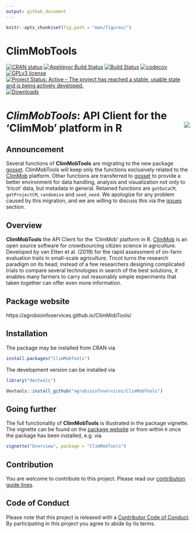 ```yaml
---
output: github_document
---
```


```r
knitr::opts_chunk$set(fig.path = "man/figures/")
```

# ClimMobTools

<!-- badges: start -->
[![CRAN status](https://www.r-pkg.org/badges/version/ClimMobTools)](https://cran.r-project.org/package=ClimMobTools)
[![AppVeyor Build Status](https://ci.appveyor.com/api/projects/status/github/agrobioinfoservices/ClimMobTools?branch=master&svg=true)](https://ci.appveyor.com/project/kauedesousa/ClimMobTools)
[![Build Status](https://travis-ci.org/agrobioinfoservices/ClimMobTools.svg?branch=master)](https://travis-ci.org/agrobioinfoservices/ClimMobTools)
[![codecov](https://codecov.io/gh/agrobioinfoservices/ClimMobTools/master.svg)](https://codecov.io/github/agrobioinfoservices/ClimMobTools?branch=master)
[![GPLv3 license](https://img.shields.io/badge/License-GPLv3-blue.svg)](https://www.r-project.org/Licenses/GPL-3)
[![Project Status: Active – The project has reached a stable, usable state and is being actively developed.](https://www.repostatus.org/badges/latest/active.svg)](https://www.repostatus.org/#active)
[![Downloads](https://cranlogs.r-pkg.org/badges/ClimMobTools)](https://cran.r-project.org/package=ClimMobTools)
<!-- badges: end -->

# *ClimMobTools*: API Client for the 'ClimMob' platform in R <img align="right" src="man/figures/logo.png">


## Announcement

Several functions of **ClimMobTools** are migrating to the new package [gosset](https://agrobioinfoservices.github.io/gosset/). ClimMobTools will keep only the functions exclusively related to the [ClimMob](https://climmob.net/) platform. Other functions are transferred to [gosset](https://agrobioinfoservices.github.io/gosset/) to provide a better environment for data handling, analysis and visualization not only to 'tricot' data, but metadata in general. Retained functions are `getDataCM`, `getProjectCM`, `randomise` and `seed_need`. We apologize for any problem caused by this migration, and we are willing to discuss this via the [issues](https://github.com/agrobioinfoservices/ClimMobTools/issues) section. 

## Overview

**ClimMobTools** the API Client for the 'ClimMob' platform in R. [ClimMob](https://climmob.net/) is an open source software for crowdsourcing citizen science in agriculture. Developed by van Etten et al. (2019) for the rapid assessment of on-farm evaluation trails in small-scale agriculture. Tricot turns the research paradigm on its head; instead of a few researchers designing complicated trials to compare several technologies in search of the best solutions, it enables many farmers to carry out reasonably simple experiments that taken together can offer even more information.

## Package website

https://agrobioinfoservices.github.io/ClimMobTools/

## Installation

The package may be installed from CRAN via

```r
install.packages("ClimMobTools")
```

The development version can be installed via

```r
library("devtools")

devtools::install_github("agrobioinfoservices/ClimMobTools")

```

## Going further

The full functionality of **ClimMobTools** is illustrated in the package vignette. The vignette can be found on the [package website](https://agrobioinfoservices.github.io/ClimMobTools/) or from within `R` once the package has been installed, e.g. via 

```r

vignette("Overview", package = "ClimMobTools")

```


## Contribution

You are welcome to contribute to this project. Please read our [contribution guide lines](CONTRIBUTING.md). 

## Code of Conduct

Please note that this project is released with a [Contributor Code of Conduct](CODE_OF_CONDUCT.md). By participating in this project you agree to abide by its terms.
